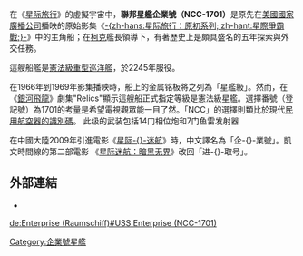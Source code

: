 {{Expand language}}
{{noteTA
|1=zh:进取号;zh-hans:企业号; zh-hant:企業號;
|G1=StarTrek
}}
{{Pathnav|星际旅行|进取号星舰}}
{{Infobox Fictional Spacecraft
| name           = 联邦星舰进取号
| original_name  = USS ''Enterprise''
| image          =
| caption        = 联邦星舰进取号
| first          = “{{link-en|囚笼|The Man Trap}}”
| last           = “{{link-en|愛德華的麻煩|Star Trek: Short Treks#Season 2 (2019–20)}}”
| last_date      = 2019
| status         = 被擊毀
| creator        = {{link-en|馬特·傑佛瑞斯|Matt Jefferies}}
| affiliation    = [[星际联邦|星际联邦]]<br/>[[星际舰队|星际舰队]]
| launched       = [[星历|星历]]2245年<ref name="startrek.comEnterprise">{{cite web|url=http://www.startrek.com/database_article/enterprise|title=Enterprise, U.S.S.|access-date=August 26, 2018|work=startrek.com}}</ref>
| decommissioned =
| class          = [[星际旅行舰级列表|憲法级]]<ref name="startrek.comEnterprise" />
| registry       = NCC-1701
| captain        = {{link-en|羅伯特·艾波Robert April}}<br/>{{link-en|克里斯多福·派克|Christopher Pike (Star Trek)}}<br/>[[詹姆士·T·寇克|詹姆士·T·寇克]]<br/>{{link-en|威廉·德克爾|List of Star Trek characters (A–F)#Willard Decker}}<br/>[[史巴克|史巴克]]
| maxspeed       = [[曲速引擎|曲速9级]]（科克伦量度）
| fighters       =
| auxcraft       = 梭机
| armaments      = {{link-en|14门相位炮|Weapons in Star Trek#Phaser}}<br />{{link-en|光子鱼雷|Weapons in Star Trek#Photon torpedo}}
| defense        = {{link-en|偏转仪护罩|Force field (fiction)}}
| propulsion     = [[脉冲引擎|脉冲引擎]]<br />[[曲速引擎|曲速引擎]]
| power          = [[反物质|物质/反物质]]反應
| length         = {{convert|288.646|m}}<ref name=STBlueprints>{{cite book |author=Franz Joseph Designs |title=Star Trek Blueprints: General Plans, Constitution Class, U.S.S. Enterprise |year=1975 |edition=2nd |publisher=Ballantine Books |page=4 |url=http://www.cygnus-x1.net/links/lcars/blueprints/star-trek-blueprints-sheet-4.jpg |url-status=live |archive-url=https://web.archive.org/web/20061206123918/http://www.cygnus-x1.net/links/lcars/blueprints/star-trek-blueprints-sheet-4.jpg |archive-date=2006-12-06}}</ref>{{Sfn|Robinson|Riley|2010|loc=[{{GBurl|hQzcxSLTavcC|p=37}} p. 37]}}
}}

在《[[星际旅行|星际旅行]]》的虛擬宇宙中，'''聯邦星艦企業號（NCC-1701）'''是原先在[[美國國家廣播公司|美國國家廣播公司]]播映的原始影集《[[星際爭霸戰|-{zh-hans:星际旅行：原初系列; zh-hant:星際爭霸戰;}-]]》中的主角船；在[[詹姆斯·柯克|柯克]]艦長領導下，有著歷史上是頗具盛名的五年探索與外交任務。

這艘船艦是[[憲法級星艦|憲法級重型巡洋艦]]，於2245年服役。

在1966年到1969年影集播映時，船上的金属铭板將之列為「星艦級」。然而，在《[[銀河飛龍|銀河飛龍]]》劇集"Relics"顯示這艘船正式指定等級是憲法級星艦。選擇番號（登記號）為1701的考量是希望電視觀眾能一目了然。「NCC」的選擇則類比於現代[[航空器註冊編號|民用航空器的識別碼]]。
此级的武装包括14门相位炮和7门鱼雷发射器

在中國大陸2009年引進電影《[[星际迷航_(电影)|星际-{}-迷航]]》時，中文譯名為「企-{}-業號」。凱文時間線的第二部電影 《[[星际迷航：暗黑无界|星际迷航：暗黑无界]]》改回「进-{}-取号」。

== 外部連結 ==
* {{memoryalpha|USS Enterprise (NCC-1701)}}

[[Category:企業號星艦|Category:企業號星艦]]

[[de:Enterprise_(Raumschiff)#USS_Enterprise_(NCC-1701)|de:Enterprise (Raumschiff)#USS Enterprise (NCC-1701)]]